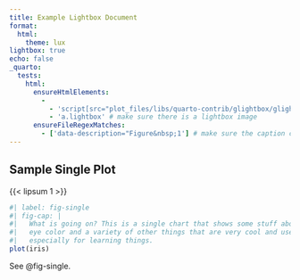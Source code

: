 ```yaml
---
title: Example Lightbox Document
format: 
  html:
    theme: lux
lightbox: true
echo: false
_quarto:
  tests:
    html:
      ensureHtmlElements:
        -
          - 'script[src="plot_files/libs/quarto-contrib/glightbox/glightbox.min.js' # make sure that lightbox is enabled
          - 'a.lightbox' # make sure there is a lightbox image        
      ensureFileRegexMatches:
        - ['data-description="Figure&nbsp;1'] # make sure the caption contains the figure prefix
---
```


## Sample Single Plot

{{< lipsum 1 >}}

```r
#| label: fig-single
#| fig-cap: |
#|   What is going on? This is a single chart that shows some stuff about
#|   eye color and a variety of other things that are very cool and useful
#|   especially for learning things.
plot(iris)
```

See @fig-single.
